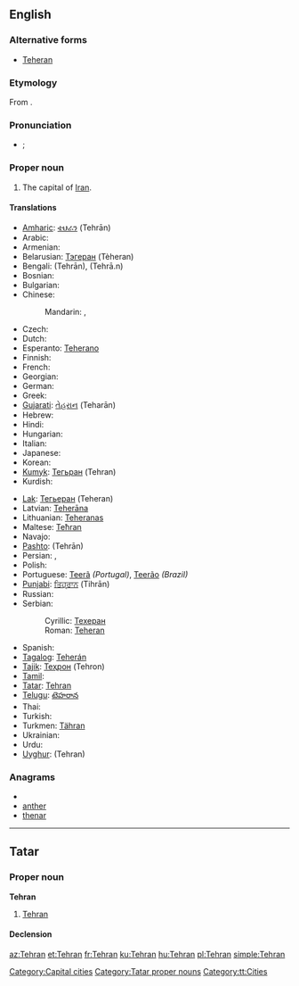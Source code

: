 {{wikipedia}}
==English==

===Alternative forms===
* [[Teheran]]

===Etymology===
From {{etyl|fa}} {{term|تهران||sc=fa-Arab|tr=Tehrān|lang=fa}}.

===Pronunciation===
* {{a|UK}} {{IPA|/ˈtɛ.ɹæn/|/ˈteə(ɹ).ɑːn/}}; {{SAMPA|/"tE.r\{n/|/"te@(r\).A:n/}}

===Proper noun===
{{en-proper noun}}

# The capital of [[Iran]].

====Translations====
{{trans-top|capital of Iran}}
* [[Amharic]]: [[ቴህራን]] (Tehrān)
* Arabic: {{t-|ar|طهران|m|tr=Tihraan}}
* Armenian: {{t-|hy|Թեհրան|tr=T'ehran}}
* Belarusian: [[Тэгеран]] (Tèheran)
* Bengali: {{BNchar|[[তেহরান]]}} (Tehrān), {{BNchar|[[তেহ্রাণ]]}} (Tehrā.n)
* Bosnian: {{t-|bs|Teheran|m}}
* Bulgarian: {{t-|bg|Техеран|tr=Tekherán}}
* Chinese:
*: Mandarin: {{t-|cmn|德黑蘭|sc=Hani}},  {{t-|cmn|德黑兰|tr=Déhēilán|sc=Hani}}
* Czech: {{t-|cs|Teherán|m}}
* Dutch: {{t-|nl|Teheran|n}}
* Esperanto: [[Teherano]]
* Finnish: {{t+|fi|Teheran}}
* French: {{t+|fr|Téhéran}}
* Georgian: {{t|ka|თეირანი|tr=teirani|sc=Geor|xs=Georgian}}
* German: {{t+|de|Teheran|n}}
* Greek: {{t|el|Τεχεράνη|tr=tekheráni}}
* [[Gujarati]]: [[તેહરાન]] (Teharān)
* Hebrew: {{t|he|טהראן|tr=teherán}}
* Hindi: {{t|hi|तेहरान|tr=tehrān|xs=Hindi}}
* Hungarian: {{t+|hu|Teherán}}
* Italian: {{t-|it|Teheran}}
* Japanese: {{t+|ja|テヘラン|tr=Teheran}}
* Korean: {{t+|ko|테헤란|tr=Teheran|sc=Hang}}
* [[Kumyk]]: [[Тегьран]] (Tehran)
* Kurdish: {{t+|ku|Taran}}
{{trans-mid}}
* [[Lak]]: [[Тегьеран]] (Teheran)
* Latvian: [[Teherāna]]
* Lithuanian: [[Teheranas]]
* Maltese: [[Teħran]]
* Navajo: {{tø|nv|Tʼehewan}}
* [[Pashto]]: {{ps-Arab|[[تهران]]}} (Tehrān)
* Persian: {{t+|fa|طهران|tr=Tehrān|xs=Persian}}, {{t+|fa|تهران|tr=Tehrān|xs=Persian}}
* Polish: {{t+|pl|Teheran|m}}
* Portuguese: [[Teerã]] ''(Portugal)'', [[Teerão]] ''(Brazil)'' {{m}}
* [[Punjabi]]: [[ਤਿਹ੍ਰਾਨ]] (Tihrān)
* Russian: {{t-|ru|Тегеран|m|tr=Tegerán}}
* Serbian:
*: Cyrillic: [[Техеран]] {{m}}
*: Roman: [[Teheran#Serbian|Teheran]] {{m}}
* Spanish: {{t+|es|Teherán|m}}
* [[Tagalog]]: [[Teherán]]
* [[Tajik]]: [[Теҳрон]] (Tehron)
* [[Tamil]]: {{t|ta|டெஹரான்|xs=Tamil}}
* [[Tatar]]: [[Tehran#Tatar|Tehran]]
* [[Telugu]]: [[టెహరాన]]
* Thai: {{t|th|เตหะราน|tr=dthèraan}}
* Turkish: {{t+|tr|Tahran}}
* Turkmen: [[Tähran]]
* Ukrainian: {{t-|uk|Тегеран|tr=Teherán|xs=Ukrainian}}
* Urdu: {{t|ur|تہران|tr=tehrān|xs=Urdu}}
* [[Uyghur]]: {{ug-Arab|[[ﺗﯧﻬﺮﺍﻥ]]}} (Tehran)
{{trans-bottom}}

===Anagrams===
* {{alphagram|aehnrt}}
* [[anther#English|anther]]
* [[thenar#English|thenar]]


----

==Tatar==

===Proper noun===
'''Tehran'''

# [[Tehran#english|Tehran]]

====Declension====
{{tt-latin-noun|nıñ|ga|nı|da|dan}}

[[Category:Capital cities]]
[[Category:Tatar proper nouns]]
[[Category:tt:Cities]]

[[az:Tehran]]
[[et:Tehran]]
[[fr:Tehran]]
[[ku:Tehran]]
[[hu:Tehran]]
[[pl:Tehran]]
[[simple:Tehran]]